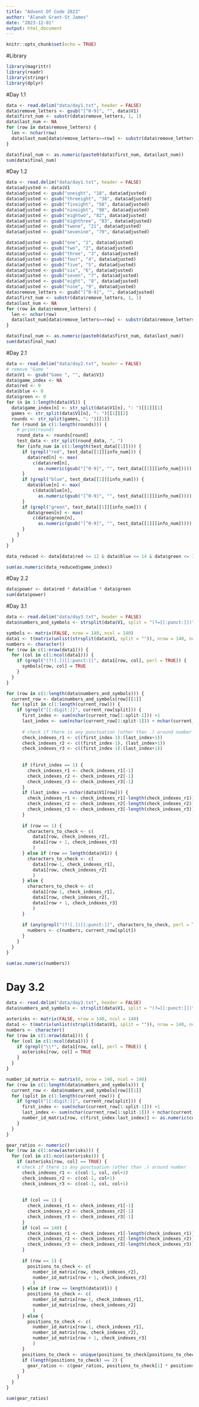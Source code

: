 ```yaml
---
title: "Advent Of Code 2023"
author: "Alanah Grant-St James"
date: "2023-12-01"
output: html_document
---
```


```r
knitr::opts_chunk$set(echo = TRUE)
```

#Library
```r
library(magrittr)
library(readr)
library(stringr)
library(dplyr)
```


#Day 1.1
```r
data <- read.delim("data/day1.txt", header = FALSE)
data$remove_letters <- gsub("[^0-9]", "", data$V1)
data$first_num <- substr(data$remove_letters, 1, 1)
data$last_num <- NA
for (row in data$remove_letters) {
  len <- nchar(row)
  data$last_num[data$remove_letters==row] <- substr(data$remove_letters[data$remove_letters==row], len, len+1)
}

data$final_num <- as.numeric(paste0(data$first_num, data$last_num))
sum(data$final_num)
```
#Day 1.2
```r
data <- read.delim("data/day1.txt", header = FALSE)
data$adjusted <- data$V1
data$adjusted <- gsub("oneight", "18", data$adjusted)
data$adjusted <- gsub("threeight", "38", data$adjusted)
data$adjusted <- gsub("fiveight", "58", data$adjusted)
data$adjusted <- gsub("nineight", "98", data$adjusted)
data$adjusted <- gsub("eightwo", "82", data$adjusted)
data$adjusted <- gsub("eighthree", "83", data$adjusted)
data$adjusted <- gsub("twone", "21", data$adjusted)
data$adjusted <- gsub("sevenine", "79", data$adjusted)

data$adjusted <- gsub("one", "1", data$adjusted)
data$adjusted <- gsub("two", "2", data$adjusted)
data$adjusted <- gsub("three", "3", data$adjusted)
data$adjusted <- gsub("four", "4", data$adjusted)
data$adjusted <- gsub("five", "5", data$adjusted)
data$adjusted <- gsub("six", "6", data$adjusted)
data$adjusted <- gsub("seven", "7", data$adjusted)
data$adjusted <- gsub("eight", "8", data$adjusted)
data$adjusted <- gsub("nine", "9", data$adjusted)
data$remove_letters <- gsub("[^0-9]", "", data$adjusted)
data$first_num <- substr(data$remove_letters, 1, 1)
data$last_num <- NA
for (row in data$remove_letters) {
  len <- nchar(row)
  data$last_num[data$remove_letters==row] <- substr(data$remove_letters[data$remove_letters==row], len, len+1)
}

data$final_num <- as.numeric(paste0(data$first_num, data$last_num))
sum(data$final_num)
```
#Day 2.1
```r
data <- read.delim("data/day2.txt", header = FALSE)
# remove "Game "
data$V1 <- gsub("Game ", "", data$V1)
data$game_index <- NA
data$red <- 0
data$blue <- 0
data$green <- 0
for (n in 1:length(data$V1)) {
  data$game_index[n] <- str_split(data$V1[n], ": ")[[1]][1]
  games <- str_split(data$V1[n], ": ")[[1]][2]
  rounds <- str_split(games, "; ")[[1]]
  for (round in c(1:length(rounds))) {
    # print(round)
    round_data <- rounds[round]
    test_data <- str_split(round_data, ", ")
    for (info_num in c(1:length(test_data[[1]]))) {
      if (grepl("red", test_data[[1]][info_num])) {
        data$red[n] <- max(
          c(data$red[n], 
            as.numeric(gsub("[^0-9]", "", test_data[[1]][info_num]))))
      }
      if (grepl("blue", test_data[[1]][info_num])) {
        data$blue[n] <- max(
          c(data$blue[n], 
            as.numeric(gsub("[^0-9]", "", test_data[[1]][info_num]))))
      }
      if (grepl("green", test_data[[1]][info_num])) {
        data$green[n] <- max(
          c(data$green[n], 
            as.numeric(gsub("[^0-9]", "", test_data[[1]][info_num]))))
      }
    }
  }
}

data_reduced <- data[data$red <= 12 & data$blue <= 14 & data$green <= 13, ]

sum(as.numeric(data_reduced$game_index))

```
#Day 2.2
```r
data$power <- data$red * data$blue * data$green
sum(data$power)
```
#Day 3.1
```r
data <- read.delim("data/day3.txt", header = FALSE)
data$numbers_and_symbols <- strsplit(data$V1, split = "(?=[[:punct:]])", perl = TRUE)

symbols <- matrix(FALSE, nrow = 140, ncol = 140)
data1 <- t(matrix(unlist(strsplit(data$V1, split = "")), nrow = 140, ncol = 140))
numbers <- character()
for (row in c(1:nrow(data1))) {
  for (col in c(1:ncol(data1))) {
    if (grepl("(?![.])[[:punct:]]", data1[row, col], perl = TRUE)) {
      symbols[row, col] = TRUE
    }
  }
}

for (row in c(1:length(data$numbers_and_symbols))) {
  current_row <- data$numbers_and_symbols[row][[1]]
  for (split in c(1:length(current_row))) {
    if (grepl("[[:digit:]]", current_row[split])) {
      first_index <- sum(nchar(current_row[1:split-1])) +1
      last_index <- sum(nchar(current_row[1:split-1])) + nchar(current_row[split])
      
      # check if there is any punctuation (other than .) around number
      check_indexes_r1 <- c((first_index-1):(last_index+1))
      check_indexes_r2 <- c((first_index-1), (last_index+1))
      check_indexes_r3 <- c((first_index-1):(last_index+1))
      
     
      if (first_index == 1) {
        check_indexes_r1 <- check_indexes_r1[-1]
        check_indexes_r2 <- check_indexes_r2[-1]
        check_indexes_r3 <- check_indexes_r3[-1]
      }
      if (last_index == nchar(data$V1[row])) {
        check_indexes_r1 <- check_indexes_r1[-length(check_indexes_r1)]
        check_indexes_r2 <- check_indexes_r2[-length(check_indexes_r2)]
        check_indexes_r3 <- check_indexes_r3[-length(check_indexes_r3)]
      }
      
      if (row == 1) {
        characters_to_check <- c(
          data1[row, check_indexes_r2], 
          data1[row + 1, check_indexes_r3]
          )
      } else if (row == length(data$V1)) {
        characters_to_check <- c(
          data1[row-1, check_indexes_r1],
          data1[row, check_indexes_r2]
          )
      } else {
        characters_to_check <- c(
          data1[row-1, check_indexes_r1],
          data1[row, check_indexes_r2], 
          data1[row + 1, check_indexes_r3]
          )
      }
      
      if (any(grepl("(?![.])[[:punct:]]", characters_to_check, perl = TRUE))) {
        numbers <- c(numbers, current_row[split])
      }
    }
  }
}

sum(as.numeric(numbers))
```
# Day 3.2
```r
data <- read.delim("data/day3.txt", header = FALSE)
data$numbers_and_symbols <- strsplit(data$V1, split = "(?=[[:punct:]])", perl = TRUE)

asterisks <- matrix(FALSE, nrow = 140, ncol = 140)
data1 <- t(matrix(unlist(strsplit(data$V1, split = "")), nrow = 140, ncol = 140))
numbers <- character()
for (row in c(1:nrow(data1))) {
  for (col in c(1:ncol(data1))) {
    if (grepl("\\*", data1[row, col], perl = TRUE)) {
      asterisks[row, col] = TRUE
    }
  }
}

number_id_matrix <- matrix(0, nrow = 140, ncol = 140)
for (row in c(1:length(data$numbers_and_symbols))) {
  current_row <- data$numbers_and_symbols[row][[1]]
  for (split in c(1:length(current_row))) {
    if (grepl("[[:digit:]]", current_row[split])) {
      first_index <- sum(nchar(current_row[1:split-1])) +1
      last_index <- sum(nchar(current_row[1:split-1])) + nchar(current_row[split])
      number_id_matrix[row, c(first_index:last_index)] <- as.numeric(current_row[split])
    }
  }
}

gear_ratios <- numeric()
for (row in c(1:nrow(asterisks))) {
  for (col in c(1:ncol(asterisks))) {
    if (asterisks[row, col] == TRUE) {
    # check if there is any punctuation (other than .) around number
      check_indexes_r1 <- c(col-1, col, col+1)
      check_indexes_r2 <- c(col-1, col+1)
      check_indexes_r3 <- c(col-1, col, col+1)
      
     
      if (col == 1) {
        check_indexes_r1 <- check_indexes_r1[-1]
        check_indexes_r2 <- check_indexes_r2[-1]
        check_indexes_r3 <- check_indexes_r3[-1]
      }
      if (col == 140) {
        check_indexes_r1 <- check_indexes_r1[-length(check_indexes_r1)]
        check_indexes_r2 <- check_indexes_r2[-length(check_indexes_r2)]
        check_indexes_r3 <- check_indexes_r3[-length(check_indexes_r3)]
      }
      
      if (row == 1) {
        positions_to_check <- c(
          number_id_matrix[row, check_indexes_r2], 
          number_id_matrix[row + 1, check_indexes_r3]
          )
      } else if (row == length(data$V1)) {
        positions_to_check <- c(
          number_id_matrix[row-1, check_indexes_r1],
          number_id_matrix[row, check_indexes_r2]
          )
      } else {
        positions_to_check <- c(
          number_id_matrix[row-1, check_indexes_r1],
          number_id_matrix[row, check_indexes_r2], 
          number_id_matrix[row + 1, check_indexes_r3]
          )
      }
      positions_to_check <- unique(positions_to_check[positions_to_check!=0])
      if (length(positions_to_check) == 2) {
        gear_ratios <- c(gear_ratios, positions_to_check[1] * positions_to_check[2])
      }
    }
  }
}

sum(gear_ratios)
```

